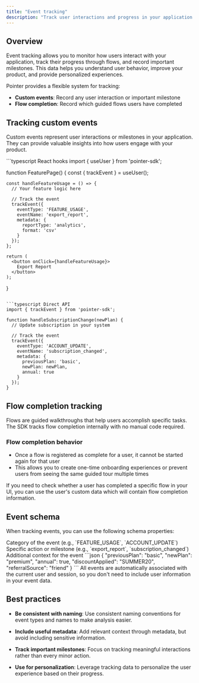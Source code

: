 ```yaml
---
title: "Event tracking"
description: "Track user interactions and progress in your application."
---
```


## Overview

Event tracking allows you to monitor how users interact with your application, track their progress through flows, and record important milestones. This data helps you understand user behavior, improve your product, and provide personalized experiences.

Pointer provides a flexible system for tracking:
- **Custom events**: Record any user interaction or important milestone
- **Flow completion**: Record which guided flows users have completed

## Tracking custom events

Custom events represent user interactions or milestones in your application. They can provide valuable insights into how users engage with your product.

<CodeGroup>
  ```typescript React hooks
  import { useUser } from 'pointer-sdk';

  function FeaturePage() {
    const { trackEvent } = useUser();
    
    const handleFeatureUsage = () => {
      // Your feature logic here
      
      // Track the event
      trackEvent({
        eventType: 'FEATURE_USAGE',
        eventName: 'export_report',
        metadata: {
          reportType: 'analytics',
          format: 'csv'
        }
      });
    };
    
    return (
      <button onClick={handleFeatureUsage}>
        Export Report
      </button>
    );
  }
  ```

  ```typescript Direct API
  import { trackEvent } from 'pointer-sdk';

  function handleSubscriptionChange(newPlan) {
    // Update subscription in your system
    
    // Track the event
    trackEvent({
      eventType: 'ACCOUNT_UPDATE',
      eventName: 'subscription_changed',
      metadata: {
        previousPlan: 'basic',
        newPlan: newPlan,
        annual: true
      }
    });
  }
  ```
</CodeGroup>

## Flow completion tracking

Flows are guided walkthroughs that help users accomplish specific tasks. The SDK tracks flow completion internally with no manual code required.

### Flow completion behavior

- Once a flow is registered as complete for a user, it cannot be started again for that user
- This allows you to create one-time onboarding experiences or prevent users from seeing the same guided tour multiple times

If you need to check whether a user has completed a specific flow in your UI, you can use the user's custom data which will contain flow completion information.

## Event schema

When tracking events, you can use the following schema properties:

<ResponseField name="eventType" type="string" required>
  Category of the event (e.g., `FEATURE_USAGE`, `ACCOUNT_UPDATE`)
</ResponseField>

<ResponseField name="eventName" type="string" required>
  Specific action or milestone (e.g., `export_report`, `subscription_changed`)
</ResponseField>

<ResponseField name="metadata" type="object" optional>
  Additional context for the event
  
  <Expandable title="Metadata example">
    ```json
    {
      "previousPlan": "basic",
      "newPlan": "premium",
      "annual": true,
      "discountApplied": "SUMMER20",
      "referralSource": "friend"
    }
    ```
  </Expandable>
</ResponseField>

<Note>
  All events are automatically associated with the current user and session, so you don't need to include user information in your event data.
</Note>

## Best practices

- **Be consistent with naming**: Use consistent naming conventions for event types and names to make analysis easier.

- **Include useful metadata**: Add relevant context through metadata, but avoid including sensitive information.

- **Track important milestones**: Focus on tracking meaningful interactions rather than every minor action.

- **Use for personalization**: Leverage tracking data to personalize the user experience based on their progress.